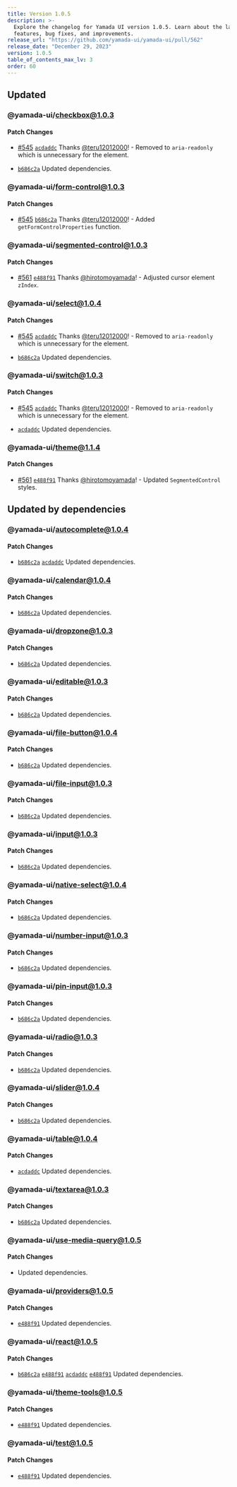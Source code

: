 ```yaml
---
title: Version 1.0.5
description: >-
  Explore the changelog for Yamada UI version 1.0.5. Learn about the latest
  features, bug fixes, and improvements.
release_url: "https://github.com/yamada-ui/yamada-ui/pull/562"
release_date: "December 29, 2023"
version: 1.0.5
table_of_contents_max_lv: 3
order: 60
---
```


## Updated

### @yamada-ui/checkbox@1.0.3

#### Patch Changes

- [#545](https://github.com/hirotomoyamada/yamada-ui/pull/545) [`acdaddc`](https://github.com/hirotomoyamada/yamada-ui/commit/acdaddcf2dd6f6bde866e78e6545e2705dac6e9c) Thanks [@teru12012000](https://github.com/teru12012000)! - Removed to `aria-readonly` which is unnecessary for the element.

- [`b686c2a`](https://github.com/hirotomoyamada/yamada-ui/commit/b686c2a768cde5de1f31289a637c1fe68696052f) Updated dependencies.

### @yamada-ui/form-control@1.0.3

#### Patch Changes

- [#545](https://github.com/hirotomoyamada/yamada-ui/pull/545) [`b686c2a`](https://github.com/hirotomoyamada/yamada-ui/commit/b686c2a768cde5de1f31289a637c1fe68696052f) Thanks [@teru12012000](https://github.com/teru12012000)! - Added `getFormControlProperties` function.

### @yamada-ui/segmented-control@1.0.3

#### Patch Changes

- [#561](https://github.com/hirotomoyamada/yamada-ui/pull/561) [`e488f91`](https://github.com/hirotomoyamada/yamada-ui/commit/e488f91d6facc819748f78df5b9574cc8f830ada) Thanks [@hirotomoyamada](https://github.com/hirotomoyamada)! - Adjusted cursor element `zIndex`.

### @yamada-ui/select@1.0.4

#### Patch Changes

- [#545](https://github.com/hirotomoyamada/yamada-ui/pull/545) [`acdaddc`](https://github.com/hirotomoyamada/yamada-ui/commit/acdaddcf2dd6f6bde866e78e6545e2705dac6e9c) Thanks [@teru12012000](https://github.com/teru12012000)! - Removed to `aria-readonly` which is unnecessary for the element.

- [`b686c2a`](https://github.com/hirotomoyamada/yamada-ui/commit/b686c2a768cde5de1f31289a637c1fe68696052f) Updated dependencies.

### @yamada-ui/switch@1.0.3

#### Patch Changes

- [#545](https://github.com/hirotomoyamada/yamada-ui/pull/545) [`acdaddc`](https://github.com/hirotomoyamada/yamada-ui/commit/acdaddcf2dd6f6bde866e78e6545e2705dac6e9c) Thanks [@teru12012000](https://github.com/teru12012000)! - Removed to `aria-readonly` which is unnecessary for the element.

- [`acdaddc`](https://github.com/hirotomoyamada/yamada-ui/commit/acdaddcf2dd6f6bde866e78e6545e2705dac6e9c) Updated dependencies.

### @yamada-ui/theme@1.1.4

#### Patch Changes

- [#561](https://github.com/hirotomoyamada/yamada-ui/pull/561) [`e488f91`](https://github.com/hirotomoyamada/yamada-ui/commit/e488f91d6facc819748f78df5b9574cc8f830ada) Thanks [@hirotomoyamada](https://github.com/hirotomoyamada)! - Updated `SegmentedControl` styles.

## Updated by dependencies

### @yamada-ui/autocomplete@1.0.4

#### Patch Changes

- [`b686c2a`](https://github.com/hirotomoyamada/yamada-ui/commit/b686c2a768cde5de1f31289a637c1fe68696052f) [`acdaddc`](https://github.com/hirotomoyamada/yamada-ui/commit/acdaddcf2dd6f6bde866e78e6545e2705dac6e9c) Updated dependencies.

### @yamada-ui/calendar@1.0.4

#### Patch Changes

- [`b686c2a`](https://github.com/hirotomoyamada/yamada-ui/commit/b686c2a768cde5de1f31289a637c1fe68696052f) Updated dependencies.

### @yamada-ui/dropzone@1.0.3

#### Patch Changes

- [`b686c2a`](https://github.com/hirotomoyamada/yamada-ui/commit/b686c2a768cde5de1f31289a637c1fe68696052f) Updated dependencies.

### @yamada-ui/editable@1.0.3

#### Patch Changes

- [`b686c2a`](https://github.com/hirotomoyamada/yamada-ui/commit/b686c2a768cde5de1f31289a637c1fe68696052f) Updated dependencies.

### @yamada-ui/file-button@1.0.4

#### Patch Changes

- [`b686c2a`](https://github.com/hirotomoyamada/yamada-ui/commit/b686c2a768cde5de1f31289a637c1fe68696052f) Updated dependencies.

### @yamada-ui/file-input@1.0.3

#### Patch Changes

- [`b686c2a`](https://github.com/hirotomoyamada/yamada-ui/commit/b686c2a768cde5de1f31289a637c1fe68696052f) Updated dependencies.

### @yamada-ui/input@1.0.3

#### Patch Changes

- [`b686c2a`](https://github.com/hirotomoyamada/yamada-ui/commit/b686c2a768cde5de1f31289a637c1fe68696052f) Updated dependencies.

### @yamada-ui/native-select@1.0.4

#### Patch Changes

- [`b686c2a`](https://github.com/hirotomoyamada/yamada-ui/commit/b686c2a768cde5de1f31289a637c1fe68696052f) Updated dependencies.

### @yamada-ui/number-input@1.0.3

#### Patch Changes

- [`b686c2a`](https://github.com/hirotomoyamada/yamada-ui/commit/b686c2a768cde5de1f31289a637c1fe68696052f) Updated dependencies.

### @yamada-ui/pin-input@1.0.3

#### Patch Changes

- [`b686c2a`](https://github.com/hirotomoyamada/yamada-ui/commit/b686c2a768cde5de1f31289a637c1fe68696052f) Updated dependencies.

### @yamada-ui/radio@1.0.3

#### Patch Changes

- [`b686c2a`](https://github.com/hirotomoyamada/yamada-ui/commit/b686c2a768cde5de1f31289a637c1fe68696052f) Updated dependencies.

### @yamada-ui/slider@1.0.4

#### Patch Changes

- [`b686c2a`](https://github.com/hirotomoyamada/yamada-ui/commit/b686c2a768cde5de1f31289a637c1fe68696052f) Updated dependencies.

### @yamada-ui/table@1.0.4

#### Patch Changes

- [`acdaddc`](https://github.com/hirotomoyamada/yamada-ui/commit/acdaddcf2dd6f6bde866e78e6545e2705dac6e9c) Updated dependencies.

### @yamada-ui/textarea@1.0.3

#### Patch Changes

- [`b686c2a`](https://github.com/hirotomoyamada/yamada-ui/commit/b686c2a768cde5de1f31289a637c1fe68696052f) Updated dependencies.

### @yamada-ui/use-media-query@1.0.5

#### Patch Changes

- Updated dependencies.

### @yamada-ui/providers@1.0.5

#### Patch Changes

- [`e488f91`](https://github.com/hirotomoyamada/yamada-ui/commit/e488f91d6facc819748f78df5b9574cc8f830ada) Updated dependencies.

### @yamada-ui/react@1.0.5

#### Patch Changes

- [`b686c2a`](https://github.com/hirotomoyamada/yamada-ui/commit/b686c2a768cde5de1f31289a637c1fe68696052f) [`e488f91`](https://github.com/hirotomoyamada/yamada-ui/commit/e488f91d6facc819748f78df5b9574cc8f830ada) [`acdaddc`](https://github.com/hirotomoyamada/yamada-ui/commit/acdaddcf2dd6f6bde866e78e6545e2705dac6e9c) [`e488f91`](https://github.com/hirotomoyamada/yamada-ui/commit/e488f91d6facc819748f78df5b9574cc8f830ada) Updated dependencies.

### @yamada-ui/theme-tools@1.0.5

#### Patch Changes

- [`e488f91`](https://github.com/hirotomoyamada/yamada-ui/commit/e488f91d6facc819748f78df5b9574cc8f830ada) Updated dependencies.

### @yamada-ui/test@1.0.5

#### Patch Changes

- [`e488f91`](https://github.com/hirotomoyamada/yamada-ui/commit/e488f91d6facc819748f78df5b9574cc8f830ada) Updated dependencies.

